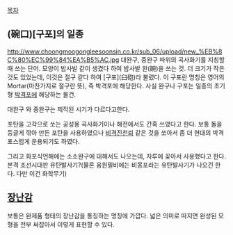 [[목차]]

== (碗口)[구포]의 일종 ==
http://www.choongmoogongleesoonsin.co.kr/sub_06/upload/new_%EB%8C%80%EC%99%84%EA%B5%AC.jpg
대완구, 중완구 따위의 곡사화기를 지칭할때 쓰는 단어. 모양이 밥사발 같이 생겼다 하여 밥사발 완(碗)을 쓰는 것. 더 크기가 작은 것도 있었는데, 이것은 절구 같다 하여 [구포](臼砲)라 불렀다. 이 구포란 명칭은 영어의 Mortar(마찬가지로 절구란 뜻), 즉 박격포에 해당한다. 사실 완구나 구포는 일종의 초기형 [[박격포]]에 해당하는 물건.

대완구 와 중완구는 제작된 시기가 다르다고한다.

포탄을 고각으로 쏘는 공성용 곡사화기이나 해전에서도 간혹 쓰였다고 한다. 보통 돌을 둥글게 깎아 만든 포탄을 사용하였으나 [[비격진천뢰]] 같은 것을 쏘아서 좀 더 현대의 박격포스럽게 운용되기도 하였다.


그리고 화포식언해에는 소소완구에 대해서도 나오는데, 자루에 꽂아서 사용했다고 한다. 본격 조선시대판 유탄발사기?(물론 융원필비에는 비몽포라는 유탄발사기가 나오긴 한다. 다만 이건 화학무기)

== [[장난감]] ==

보통은 완제품 형태의 장난감을 통칭하는 명칭에 가깝다. 넓은 의미로 따지면 완성된 모형을 전부 싸잡아서 이렇게 표현할 수 있다.
